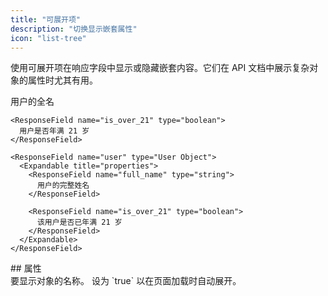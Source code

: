 ```yaml
---
title: "可展开项"
description: "切换显示嵌套属性"
icon: "list-tree"
---
```


使用可展开项在响应字段中显示或隐藏嵌套内容。它们在 API 文档中展示复杂对象的属性时尤其有用。

<ResponseField name="user" type="User Object">
  <Expandable title="properties">
    <ResponseField name="full_name" type="string">
      用户的全名
    </ResponseField>

    <ResponseField name="is_over_21" type="boolean">
      用户是否年满 21 岁
    </ResponseField>
  </Expandable>
</ResponseField>

```mdx 可展开示例
<ResponseField name="user" type="User Object">
  <Expandable title="properties">
    <ResponseField name="full_name" type="string">
      用户的完整姓名
    </ResponseField>

    <ResponseField name="is_over_21" type="boolean">
      该用户是否已年满 21 岁
    </ResponseField>
  </Expandable>
</ResponseField>
```


<div id="properties">
  ## 属性
</div>

<ResponseField name="title" type="string">
  要显示对象的名称。
</ResponseField>

<ResponseField name="defaultOpen" type="boolean" default="false">
  设为 `true` 以在页面加载时自动展开。
</ResponseField>
